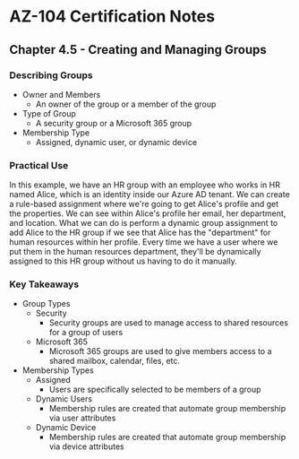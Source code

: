 # AZ-104 Certification Notes
## Chapter 4.5 - Creating and Managing Groups

### Describing Groups
* Owner and Members
	* An owner of the group or a member of the group
* Type of Group
	* A security group or a Microsoft 365 group
* Membership Type
	* Assigned, dynamic user, or dynamic device

### Practical Use
In this example, we have an HR group with an employee who works in HR named Alice, which is an identity inside our Azure AD tenant. We can create a rule-based assignment where we're going to get Alice's profile and get the properties. We can see within Alice's profile her email, her department, and location. What we can do is perform a dynamic group assignment to add Alice to the HR group if we see that Alice has the "department" for human resources within her profile. Every time we have a user where we put them in the human resources department, they'll be dynamically assigned to this HR group without us having to do it manually.

### Key Takeaways
* Group Types
	* Security
		* Security groups are used to manage access to shared resources for a group of users
	* Microsoft 365
		* Microsoft 365 groups are used to give members access to a shared mailbox, calendar, files, etc.
* Membership Types
	* Assigned
		* Users are specifically selected to be members of a group
	* Dynamic Users
		* Membership rules are created that automate group membership via user attributes
	* Dynamic Device
		* Membership rules are created that automate group membership via device attributes